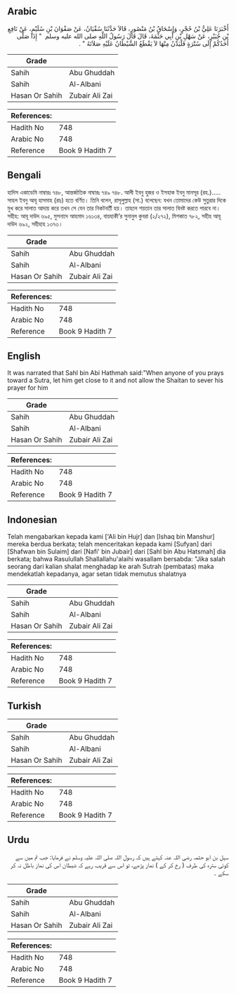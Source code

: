 ## Arabic


<div dir="rtl" lang="ar" style={{fontSize:'larger',backgroundColor:'#f8f9fa',padding:20}}>
أَخْبَرَنَا عَلِيُّ بْنُ حُجْرٍ، وَإِسْحَاقُ بْنُ مَنْصُورٍ، قَالاَ حَدَّثَنَا سُفْيَانُ، عَنْ صَفْوَانَ بْنِ سُلَيْمٍ، عَنْ نَافِعِ بْنِ جُبَيْرٍ، عَنْ سَهْلِ بْنِ أَبِي حَثْمَةَ، قَالَ قَالَ رَسُولُ اللَّهِ صلى الله عليه وسلم ‏ "‏ إِذَا صَلَّى أَحَدُكُمْ إِلَى سُتْرَةٍ فَلْيَدْنُ مِنْهَا لاَ يَقْطَعُ الشَّيْطَانُ عَلَيْهِ صَلاَتَهُ ‏"‏ ‏.‏
</div>
<div style={{backgroundColor:'#f8f9fa',padding:20, marginBottom: 10}}><table> <thead> <tr> <th>Grade</th> <th></th> </tr> </thead> <tbody> <tr><td>Sahih</td><td>Abu Ghuddah</td></tr><tr><td>Sahih</td><td>Al-Albani</td></tr><tr><td>Hasan Or Sahih</td><td>Zubair Ali Zai</td></tr></tbody></table><table> <thead> <tr> <th>References:</th> <th></th> </tr> </thead> <tbody><tr><td>Hadith No</td><td>748</td></tr><tr><td>Arabic No</td><td>748</td></tr><tr><td>Reference</td><td>Book 9 Hadith 7</td></tr></tbody></table></div>

## Bengali


<div dir="ltr" lang="bn" style={{fontSize:'larger',backgroundColor:'#f8f9fa',padding:20}}>
হাদিস একাডেমি নাম্বারঃ ৭৪৮, আন্তর্জাতিক নাম্বারঃ ৭৪৯ ৭৪৮. আলী ইবনু হুজর ও ইসহাক ইবনু মানসূর (রহ.)….. সাহল ইবনু আবূ হাসমাহ (রাঃ) হতে বর্ণিত। তিনি বলেন, রাসূলুল্লাহ (সা.) বলেছেন: যখন তোমাদের কেউ সুতুরার দিকে মুখ করে সালাত আদায় করে তখন সে যেন তার নিকটবর্তী হয়। তাহলে শয়তান তার সালাত বিনষ্ট করতে পারবে না। সহীহ: আবূ দাউদ ৬৯৫, মুসনাদে আহমাদ ১৬১৩৪, বায়হাকী’র সুনানুল কুবরা (২/২৭২), মিশকাত ৭৮২, সহীহ আবূ দাউদ ৬৯২, সহীহাহ ১৩৭৩।
</div>
<div style={{backgroundColor:'#f8f9fa',padding:20, marginBottom: 10}}><table> <thead> <tr> <th>Grade</th> <th></th> </tr> </thead> <tbody> <tr><td>Sahih</td><td>Abu Ghuddah</td></tr><tr><td>Sahih</td><td>Al-Albani</td></tr><tr><td>Hasan Or Sahih</td><td>Zubair Ali Zai</td></tr></tbody></table><table> <thead> <tr> <th>References:</th> <th></th> </tr> </thead> <tbody><tr><td>Hadith No</td><td>748</td></tr><tr><td>Arabic No</td><td>748</td></tr><tr><td>Reference</td><td>Book 9 Hadith 7</td></tr></tbody></table></div>

## English


<div dir="ltr" lang="en" style={{fontSize:'larger',backgroundColor:'#f8f9fa',padding:20}}>
It was narrated that Sahl bin Abi Hathmah said:"When anyone of you prays toward a Sutra, let him get close to it and not allow the Shaitan to sever his prayer for him
</div>
<div style={{backgroundColor:'#f8f9fa',padding:20, marginBottom: 10}}><table> <thead> <tr> <th>Grade</th> <th></th> </tr> </thead> <tbody> <tr><td>Sahih</td><td>Abu Ghuddah</td></tr><tr><td>Sahih</td><td>Al-Albani</td></tr><tr><td>Hasan Or Sahih</td><td>Zubair Ali Zai</td></tr></tbody></table><table> <thead> <tr> <th>References:</th> <th></th> </tr> </thead> <tbody><tr><td>Hadith No</td><td>748</td></tr><tr><td>Arabic No</td><td>748</td></tr><tr><td>Reference</td><td>Book 9 Hadith 7</td></tr></tbody></table></div>

## Indonesian


<div dir="ltr" lang="id" style={{fontSize:'larger',backgroundColor:'#f8f9fa',padding:20}}>
Telah mengabarkan kepada kami ['Ali bin Hujr] dan [Ishaq bin Manshur] mereka berdua berkata; telah menceritakan kepada kami [Sufyan] dari [Shafwan bin Sulaim] dari [Nafi' bin Jubair] dari [Sahl bin Abu Hatsmah] dia berkata; bahwa Rasulullah Shallallahu'alaihi wasallam bersabda: "Jika salah seorang dari kalian shalat menghadap ke arah Sutrah (pembatas) maka mendekatlah kepadanya, agar setan tidak memutus shalatnya
</div>
<div style={{backgroundColor:'#f8f9fa',padding:20, marginBottom: 10}}><table> <thead> <tr> <th>Grade</th> <th></th> </tr> </thead> <tbody> <tr><td>Sahih</td><td>Abu Ghuddah</td></tr><tr><td>Sahih</td><td>Al-Albani</td></tr><tr><td>Hasan Or Sahih</td><td>Zubair Ali Zai</td></tr></tbody></table><table> <thead> <tr> <th>References:</th> <th></th> </tr> </thead> <tbody><tr><td>Hadith No</td><td>748</td></tr><tr><td>Arabic No</td><td>748</td></tr><tr><td>Reference</td><td>Book 9 Hadith 7</td></tr></tbody></table></div>

## Turkish


<div dir="ltr" lang="tr" style={{fontSize:'larger',backgroundColor:'#f8f9fa',padding:20}}>

</div>
<div style={{backgroundColor:'#f8f9fa',padding:20, marginBottom: 10}}><table> <thead> <tr> <th>Grade</th> <th></th> </tr> </thead> <tbody> <tr><td>Sahih</td><td>Abu Ghuddah</td></tr><tr><td>Sahih</td><td>Al-Albani</td></tr><tr><td>Hasan Or Sahih</td><td>Zubair Ali Zai</td></tr></tbody></table><table> <thead> <tr> <th>References:</th> <th></th> </tr> </thead> <tbody><tr><td>Hadith No</td><td>748</td></tr><tr><td>Arabic No</td><td>748</td></tr><tr><td>Reference</td><td>Book 9 Hadith 7</td></tr></tbody></table></div>

## Urdu


<div dir="rtl" lang="ur" style={{fontSize:'larger',backgroundColor:'#f8f9fa',padding:20}}>
سہل بن ابو حثمہ رضی اللہ عنہ کہتے ہیں کہ رسول اللہ صلی اللہ علیہ وسلم نے فرمایا: جب تم میں سے کوئی سترہ کی طرف ( رخ کر کے ) نماز پڑھے، تو اس سے قریب رہے کہ شیطان اس کی نماز باطل نہ کر سکے ۔
</div>
<div style={{backgroundColor:'#f8f9fa',padding:20, marginBottom: 10}}><table> <thead> <tr> <th>Grade</th> <th></th> </tr> </thead> <tbody> <tr><td>Sahih</td><td>Abu Ghuddah</td></tr><tr><td>Sahih</td><td>Al-Albani</td></tr><tr><td>Hasan Or Sahih</td><td>Zubair Ali Zai</td></tr></tbody></table><table> <thead> <tr> <th>References:</th> <th></th> </tr> </thead> <tbody><tr><td>Hadith No</td><td>748</td></tr><tr><td>Arabic No</td><td>748</td></tr><tr><td>Reference</td><td>Book 9 Hadith 7</td></tr></tbody></table></div>